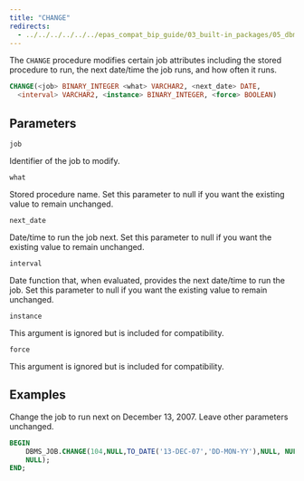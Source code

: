```yaml
---
title: "CHANGE"
redirects:
  - ../../../../../../epas_compat_bip_guide/03_built-in_packages/05_dbms_job/02_change #generated for docs/epas/reorg-role-use-case-mode
---
```


The `CHANGE` procedure modifies certain job attributes including the stored procedure to run, the next date/time the job runs, and how often it runs.

```sql
CHANGE(<job> BINARY_INTEGER <what> VARCHAR2, <next_date> DATE,
  <interval> VARCHAR2, <instance> BINARY_INTEGER, <force> BOOLEAN)
```

## Parameters

`job`

 Identifier of the job to modify.

`what`

 Stored procedure name. Set this parameter to null if you want the existing value to remain unchanged.

`next_date`

 Date/time to run the job next. Set this parameter to null if you want the existing value to remain unchanged.

`interval`

 Date function that, when evaluated, provides the next date/time to run the job. Set this parameter to null if you want the existing value to remain unchanged.

`instance`

 This argument is ignored but is included for compatibility.

`force`

 This argument is ignored but is included for compatibility.

## Examples

Change the job to run next on December 13, 2007. Leave other parameters unchanged.

```sql
BEGIN
    DBMS_JOB.CHANGE(104,NULL,TO_DATE('13-DEC-07','DD-MON-YY'),NULL, NULL,
    NULL);
END;
```
